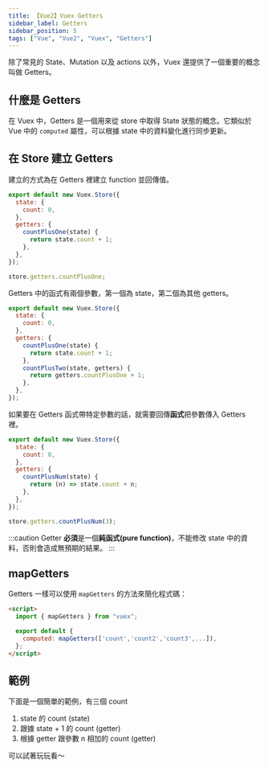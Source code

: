 ```yaml
---
title: 【Vue2】Vuex Getters
sidebar_label: Getters
sidebar_position: 5
tags: ["Vue", "Vue2", "Vuex", "Getters"]
---
```



除了常見的 State、Mutation 以及 actions 以外，Vuex 還提供了一個重要的概念叫做 Getters。

## 什麼是 Getters

在 Vuex 中，Getters 是一個用來從 store 中取得 State 狀態的概念。它類似於 Vue 中的 `computed` 屬性，可以根據 state 中的資料變化進行同步更新。

## 在 Store 建立 Getters

建立的方式為在 Getters 裡建立 function 並回傳值。

```js {5-9} title='store/index.js'
export default new Vuex.Store({
  state: {
    count: 0,
  },
  getters: {
    countPlusOne(state) {
      return state.count + 1;
    },
  },
});
```

```js
store.getters.countPlusOne;
```

Getters 中的函式有兩個參數，第一個為 state，第二個為其他 getters。

```js {9-11} title='store/index.js'
export default new Vuex.Store({
  state: {
    count: 0,
  },
  getters: {
    countPlusOne(state) {
      return state.count + 1;
    },
    countPlusTwo(state, getters) {
      return getters.countPlusOne + 1;
    },
  },
});
```

如果要在 Getters 函式帶特定參數的話，就需要回傳**函式**把參數傳入 Getters 裡。

```js {6-8} title='store/index.js'
export default new Vuex.Store({
  state: {
    count: 0,
  },
  getters: {
    countPlusNum(state) {
      return (n) => state.count + n;
    },
  },
});
```

```js
store.getters.countPlusNum(3);
```

:::caution
Getter **必須**是一個**純函式(pure function)**，不能修改 state 中的資料，否則會造成無預期的結果。
:::

## mapGetters

Getters 一樣可以使用 `mapGetters` 的方法來簡化程式碼：

```html title=App.vue
<script>
  import { mapGetters } from "vuex";

  export default {
    computed: mapGetters(['count','count2','count3',...]),
  };
</script>
```

## 範例

下面是一個簡單的範例，有三個 count

1. state 的 count (state)
2. 跟據 state + 1 的 count (getter)
3. 根據 getter 跟參數 n 相加的 count (getter)

可以試著玩玩看～

<CodeSandbox
  url='https://codesandbox.io/embed/vuex-getters-pji66j?fontsize=14&hidenavigation=1&theme=dark'
  title='Vuex-getters'
  initialPath='counter'
  codebasePath='/src/store/index.js'
/>
